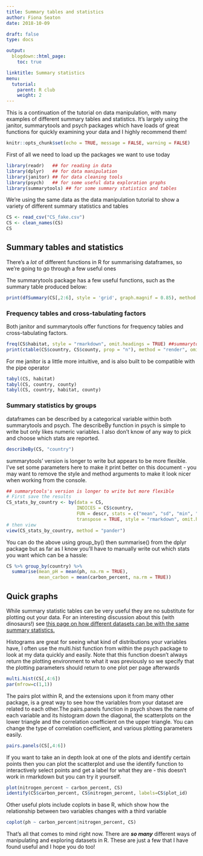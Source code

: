 ```yaml
---
title: Summary tables and statistics
author: Fiona Seaton
date: 2018-10-09

draft: false
type: docs

output:
  blogdown::html_page:
    toc: true

linktitle: Summary statistics
menu:
  tutorial:
    parent: R club
    weight: 2
---
```


This is a continuation of the tutorial on data manipulation, with many examples of different summary tables and statistics. It's largely using the janitor, summarytools and psych packages which have loads of great functions for quickly examining your data and I highly recommend them!


```r
knitr::opts_chunk$set(echo = TRUE, message = FALSE, warning = FALSE)
```


First of all we need to load up the packages we want to use today

```r
library(readr)   ## for reading in data
library(dplyr)   ## for data manipulation
library(janitor) ## for data cleaning tools
library(psych)   ## for some useful data exploration graphs
library(summarytools) ## for some summary statistics and tables
```

We're using the same data as the data manipulation tutorial to show a variety of different summary statistics and tables
```r
CS <- read_csv("CS_fake.csv")
CS <- clean_names(CS)
CS
```



## Summary tables and statistics
There's a _lot_ of different functions in R for summarising dataframes, so we're going to go through a few useful ones

The summarytools package has a few useful functions, such as the summary table produced below:
```r
print(dfSummary(CS[,2:6], style = 'grid', graph.magnif = 0.85), method = "render", omit.headings = TRUE)
```


### Frequency tables and cross-tabulating factors
Both janitor and summarytools offer functions for frequency tables and cross-tabulating factors. 

```r
freq(CS$habitat, style = "rmarkdown", omit.headings = TRUE) ##summarytools
print(ctable(CS$country, CS$county, prop = "n"), method = "render", omit.headings = TRUE) ##summarytools
```


For me janitor is a little more intuitive, and is also built to be compatible with the pipe operator

```r
tabyl(CS, habitat)
tabyl(CS, country, county) 
tabyl(CS, country, habitat, county)
```

### Summary statistics by groups
dataframes can be described by a categorical variable within both summarytools and psych.
The describeBy function in psych is simple to write but only likes numeric variables. I also don't know of any way to pick and choose which stats are reported.

```r
describeBy(CS, "country")
```

summarytools' version is longer to write but appears to be more flexible. I've set some parameters here to make it print better on this document - you may want to remove the style and method arguments to make it look nicer when working from the console.

```r
## summarytools's version is longer to write but more flexible
# First save the results
CS_stats_by_country <- by(data = CS, 
                          INDICES = CS$country, 
                          FUN = descr, stats = c("mean", "sd", "min", "med", "max"), 
                          transpose = TRUE, style = "rmarkdown", omit.headings = TRUE)
# then view
view(CS_stats_by_country, method = "pander")
```

You can do the above using group_by() then summarise() from the dplyr package but as far as I know you'll have to manually write out which stats you want which can be a hassle:

```r
CS %>% group_by(country) %>%
  summarise(mean_pH = mean(ph, na.rm = TRUE),
            mean_carbon = mean(carbon_percent, na.rm = TRUE))
```




## Quick graphs
While summary statistic tables can be very useful they are no substitute for plotting out your data. For an interesting discussion about this (with dinosaurs!) see [this page on how different datasets can be with the same summary statistics.](https://www.autodeskresearch.com/publications/samestats)

Histograms are great for seeing what kind of distributions your variables have, I often use the multi.hist function from within the psych package to look at my data quickly and easily. Note that this function doesn't always return the plotting environment to what it was previously so we specify that the plotting parameters should return to one plot per page afterwards

```r
multi.hist(CS[,4:6])
par(mfrow=c(1,1)) 
```

The pairs plot within R, and the extensions upon it from many other package, is a great way to see how the variables from your dataset are related to each other.The pairs.panels function in psych shows the name of each variable and its histogram down the diagonal, the scatterplots on the lower triangle and the correlation coefficient on the upper triangle. You can change the type of correlation coefficient, and various plotting parameters easily.

```r
pairs.panels(CS[,4:6])
```

If you want to take an in depth look at one of the plots and identify certain points then you can plot the scatterplot and use the identify function to interactively select points and get a label for what they are - this doesn't work in rmarkdown but you can try it yourself.

```r
plot(nitrogen_percent ~ carbon_percent, CS)
identify(CS$carbon_percent, CS$nitrogen_percent, labels=CS$plot_id)
```

Other useful plots include coplots in base R, which show how the relationship between two variables changes with a third variable
```r
coplot(ph ~ carbon_percent|nitrogen_percent, CS)
```


That's all that comes to mind right now. There are __*so many*__ different ways of manipulating and exploring datasets in R. These are just a few that I have found useful and I hope you do too!
